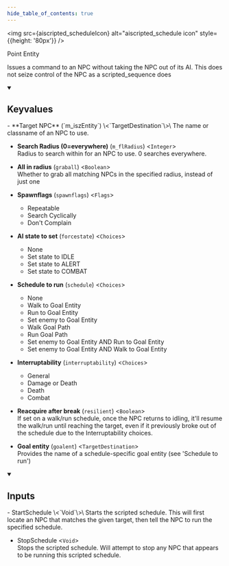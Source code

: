 ```yaml
---
hide_table_of_contents: true
---
```



<img src={aiscripted_scheduleIcon} alt="aiscripted_schedule icon" style={{height: '80px'}} />

Point Entity

Issues a command to an NPC without taking the NPC out of its AI. This does not seize control of the NPC as a scripted_sequence does

<details open>
<summary><h2>Keyvalues</h2></summary>
- **Target NPC** (`m_iszEntity`) \<`TargetDestination`\>\
The name or classname of an NPC to use.

- **Search Radius (0=everywhere)** (`m_flRadius`) \<`Integer`\>\
Radius to search within for an NPC to use. 0 searches everywhere.

- **All in radius** (`graball`) \<`Boolean`\>\
Whether to grab all matching NPCs in the specified radius, instead of just one

- **Spawnflags** (`spawnflags`) \<`Flags`\>
  - Repeatable 
  - Search Cyclically 
  - Don't Complain 


- **AI state to set** (`forcestate`) \<`Choices`\>
  - None 
  - Set state to IDLE 
  - Set state to ALERT 
  - Set state to COMBAT 


- **Schedule to run** (`schedule`) \<`Choices`\>
  - None 
  - Walk to Goal Entity 
  - Run to Goal Entity 
  - Set enemy to Goal Entity 
  - Walk Goal Path 
  - Run Goal Path 
  - Set enemy to Goal Entity AND Run to Goal Entity 
  - Set enemy to Goal Entity AND Walk to Goal Entity 


- **Interruptability** (`interruptability`) \<`Choices`\>
  - General 
  - Damage or Death 
  - Death 
  - Combat 


- **Reacquire after break** (`resilient`) \<`Boolean`\>\
If set on a walk/run schedule, once the NPC returns to idling, it'll resume the walk/run until reaching the target, even if it previously broke out of the schedule due to the Interruptability choices.

- **Goal entity** (`goalent`) \<`TargetDestination`\>\
Provides the name of a schedule-specific goal entity (see 'Schedule to run')


 </details>
<details open>
<summary><h2>Inputs</h2></summary>
- StartSchedule \<`Void`\>\
Starts the scripted schedule. This will first locate an NPC that matches the given target, then tell the NPC to run the specified schedule.

- StopSchedule \<`Void`\>\
Stops the scripted schedule. Will attempt to stop any NPC that appears to be running this scripted schedule.


 </details>
